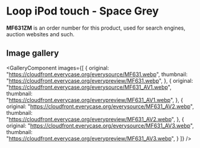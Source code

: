 
# Loop iPod touch - Space Grey

<Callout type='info' emoji='👉🏻'>**MF631ZM** is an order number for this product, used for search engines, auction websites and such.</Callout>

## Image gallery

<GalleryComponent
    images={[
      {
        original: "https://cloudfront.everycase.org/everysource/MF631.webp",
        thumbnail: "https://cloudfront.everycase.org/everypreview/MF631.webp",
      },
      {
        original: "https://cloudfront.everycase.org/everysource/MF631_AV1.webp",
        thumbnail: "https://cloudfront.everycase.org/everypreview/MF631_AV1.webp",
      },
      {
        original: "https://cloudfront.everycase.org/everysource/MF631_AV2.webp",
        thumbnail: "https://cloudfront.everycase.org/everypreview/MF631_AV2.webp",
      },
      {
        original: "https://cloudfront.everycase.org/everysource/MF631_AV3.webp",
        thumbnail: "https://cloudfront.everycase.org/everypreview/MF631_AV3.webp",
      }
    ]}
  />

